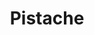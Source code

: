 ---
title: Pistache
tuneMeta:
    type:
        - session
tuneVideo:
    - video: 
        title: Pistache (Perranzabuloe)
        src: /tunes/pistache/pistache.mp4
---